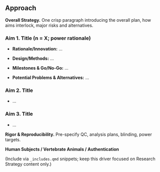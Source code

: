 ## Approach

**Overall Strategy.** One crisp paragraph introducing the overall plan, how aims interlock, major risks and alternatives.

### Aim 1. Title (n = X; power rationale)
- **Rationale/Innovation:** ...

- **Design/Methods:** ...

- **Milestones & Go/No-Go:** ...

- **Potential Problems & Alternatives:** ...



### Aim 2. Title

- ...



### Aim 3. Title

- ...



**Rigor & Reproducibility.** Pre-specify QC, analysis plans, blinding, power targets.



**Human Subjects / Vertebrate Animals / Authentication**

(Include via `_includes.qmd` snippets; keep this driver focused on Research Strategy content only.)

